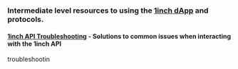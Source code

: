 ### Intermediate level resources to using the [1inch dApp](https://app.1inch.io/) and protocols.

#### [1inch API Troubleshooting](./1inch-api-troubleshooting/1inch-api-troubleshooting.mdx) - Solutions to common issues when interacting with the 1inch API

 
troubleshootin



